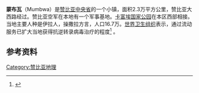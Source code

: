 '''蒙布瓦'''（Mumbwa）是[[赞比亚|赞比亚]][[中央省_(赞比亚)|中央省]]的一个小镇，面积2.3万平方公里，赞比亚大西路经过。赞比亚空军在本地有一个军事基地。[[卡富埃国家公园|卡富埃国家公园]]在本区西部相接。当地主要人种是伊拉人，操撒拉方言，人口16.7万。[[世界卫生组织|世界卫生组织]]表示，通过流动服务已扩大当地获得抗逆转录病毒治疗的程度<ref>{{cite web|title=赞比亚蒙布瓦县通过流动服务扩大抗逆转录病毒治疗在农村卫生中心水平上的应用|url=http://www.who.int/bulletin/volumes/88/10/09-063982-ab/zh/|publisher=[[世界卫生组织|世界卫生组织]]|accessdate=2011-06-23}}</ref> 。

==参考资料==
{{reflist}}

{{Coord|14|59|S|27|04|E|region:ZM_type:city|display=title}}

[[Category:赞比亚地理|Category:赞比亚地理]]

{{zambia-geo-stub}}